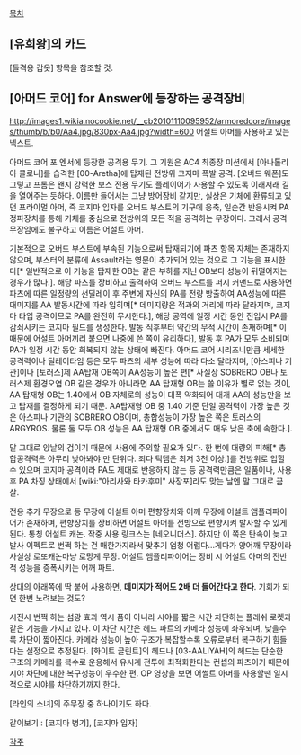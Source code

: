 [[목차]]

== [유희왕]의 카드 ==
[돌격용 갑옷] 항목을 참조할 것.

== [아머드 코어] for Answer에 등장하는 공격장비 ==
http://images1.wikia.nocookie.net/__cb20101110095952/armoredcore/images/thumb/b/b0/Aa4.jpg/830px-Aa4.jpg?width=600
어설트 아머를 사용하고 있는 넥스트.

아머드 코어 포 엔서에 등장한 공격용 무기. 그 기원은 AC4 최종장 미션에서 [아나톨리아 콜로니]를 습격한 [00-Aretha]에 탑재된 전방위 코지마 폭발 공격. [오버드 웨폰]도 그렇고 프롬은 왠지 강력한 보스 전용 무기도 플레이어가 사용할 수 있도록 이래저래 길을 열어주는 듯하다.
이름만 들어서는 그냥 방어장비 같지만, 실상은 기체에 환류되고 있던 프라이멀 아머, 즉 코지마 입자를 오버드 부스트의 기구에 응축, 일순간 반응시켜 PA 정파장치를 통해 기체를 중심으로 전방위의 모든 적을 공격하는 무장이다. 그래서 공격무장임에도 불구하고 이름은 어설트 아머.

기본적으로 오버드 부스트에 부속된 기능으로써 탑재되기에 파츠 항목 자체는 존재하지 않으며, 부스터의 분류에 Assault라는 영문이 추가되어 있는 것으로 그 기능을 표시한다[* 일반적으로 이 기능을 탑재한 OB는 같은 부하를 지닌 OB보다 성능이 뒤떨어지는 경우가 많다.]. 해당 파츠를 장비하고 출격하여 오버드 부스트를 퍼지 커맨드로 사용하면 파츠에 따른 일정량의 선딜레이 후 주변에 자신의 PA를 전량 방출하여 AA성능에 따른 대미지를 AA 발동시간에 따라 입히며[* 데미지량은 적과의 거리에 따라 달라지며, 코지마 타입 공격이므로 PA를 완전히 무시한다.], 해당 공역에 일정 시간 동안 진입시 PA를 감쇠시키는 코지마 필드를 생성한다. 발동 직후부터 약간의 무적 시간이 존재하며[* 이 때문에 어설트 아머끼리 붙으면 나중에 쓴 쪽이 유리하다], 발동 후 PA가 모두 소비되며 PA가 일정 시간 동안 회복되지 않는 상태에 빠진다. 아머드 코어 시리즈니만큼 세세한 공격력이나 딜레이타임 등은 모두 파츠의 세부 성능에 따라 다소 달라지며, [아스피나 기관]이나 [토러스]제 AA탑재 OB쪽이 AA성능이 높은 편[* 사실상 SOBRERO OB나 토러스제 환경오염 OB 같은 경우가 아니라면 AA 탑재형 OB는 쓸 이유가 별로 없는 것이, AA 탑재형 OB는 1.40에서 OB 자체로의 성능이 대폭 약화되어 대개 AA의 성능만을 보고 탑재를 결정하게 되기 때문. AA탑재형 OB 중 1.40 기준 단일 공격력이 가장 높은 것은 아스피나 기관의 SOBRERO OB이며, 총합성능이 가장 높은 쪽은 토러스의 ARGYROS. 물론 둘 모두 OB 성능은 AA 탑재형 OB 중에서도 매우 낮은 축에 속한다.].

말 그대로 양날의 검이기 때문에 사용에 주의할 필요가 있다. 한 번에 대량의 피해[* 총합공격력은 아무리 낮아봐야 만 단위다. 죄다 틱뎀은 최저 3천 이상.]를 전방위로 입힐 수 있으며 코지마 공격이라 PA도 제대로 반응하지 않는 등 공격력만큼은 일품이나, 사용 후 PA 차징 상태에서 [wiki:"아리사와 타카후미" 사장포]라도 맞는 날엔 말 그대로 끔살.

전용 추가 무장으로 등 무장에 어설트 아머 편향장치와 어깨 무장에 어설트 앰플리파이어가 존재하며, 편향장치를 장비하면 어설트 아머를 전방으로 편향시켜 발사할 수 있게 된다. 통칭 어설트 캐논. 작중 사용 링크스는 [네오니더스]. 하지만 이 쪽은 탄속이 늦고 발사 이펙트로 번쩍 하는 건 매한가지라서 맞추기 엄청 어렵다...게다가 양어깨 무장이라 사실상 로또캐논마냥  로망계 무장. 어설트 앰플리파이어는 장비 시 어설트 아머의 전반적 성능을 증폭시키는 어깨 파트.

상대의 아래쪽에 딱 붙어 사용하면, '''데미지가 적어도 2배 더 들어간다고 한다'''. 기회가 되면 한번 노려보는 것도?

시전시 번쩍 하는 섬광 효과 역시 폼이 아니라 시야를 짧은 시간 차단하는 플래쉬 로켓과 같은 기능을 가지고 있다. 이 차단 시간은 헤드 파트의 카메라 성능에 좌우되며, 낮을수록 차단이 짧아진다. 카메라 성능이 높아 구조가 복잡할수록 오류로부터 복구하기 힘들다는 설정으로 추정된다. [화이트 글린트]의 헤드나 [03-AALIYAH]의 헤드는 단순한 구조의 카메라를 복수로 운용해서 유시계 전투에 최적화한다는 컨셉의 파츠이기 때문에 시야 차단에 대한 복구성능이 우수한 편. OP 영상을 보면 어썰트 아머를 사용할땐 일시적으로 시야를 차단하기까지 한다.

[라인의 소녀]의 주무장 중 하나이기도 하다.



같이보기 : [코지마 병기], [코지마 입자]

[[각주]]
